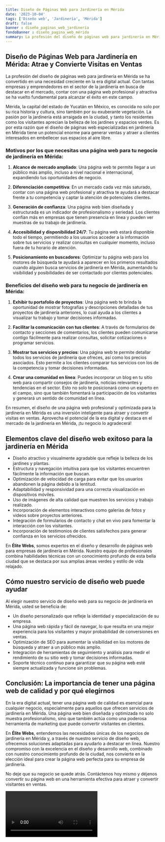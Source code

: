 ```yaml
---
title: Diseño de Páginas Web para Jardinería en Mérida
date: '2023-10-04'
tags: ['Diseño web', 'Jardinería', 'Mérida']
draft: false
banner : diseño_paginas_web_jardinería
fondoBanner : diseño_pagina_web_mérida
summary: La profesión del diseño de páginas web para jardinería en Mérida se ha convertido en una necesidad creciente en la era digital actual. Con tantas empresas y emprendedores en el sector de la jardinería en busca de destacar en el mercado, contar con una página web profesional y atractiva se ha vuelto fundamental para alcanzar el éxito en este campo.
---
```


## Diseño de Páginas Web para Jardinería en Mérida: Atrae y Convierte Visitas en Ventas

La profesión del diseño de páginas web para jardinería en Mérida se ha convertido en una necesidad creciente en la era digital actual. Con tantas empresas y emprendedores en el sector de la jardinería en busca de destacar en el mercado, contar con una página web profesional y atractiva se ha vuelto fundamental para alcanzar el éxito en este campo.

Mérida, la capital del estado de Yucatán en México, es conocida no solo por su rica historia y cultura, sino también por su exuberante vegetación. La pasión por la jardinería está arraigada en la ciudad, y tanto los residentes como los visitantes aprecian la belleza de los jardines y espacios verdes. Es por esta razón que el diseño de páginas web especializadas en jardinería en Mérida tiene un potencial enorme para generar ventas y atraer a clientes interesados en embellecer sus espacios al aire libre.

### Motivos por los que necesitas una página web para tu negocio de jardinería en Mérida:

1. **Alcance de mercado ampliado**: Una página web te permite llegar a un público más amplio, incluso a nivel nacional e internacional, expandiendo tus oportunidades de negocio.

2. **Diferenciación competitiva**: En un mercado cada vez más saturado, contar con una página web profesional y atractiva te ayudará a destacar frente a tu competencia y captar la atención de potenciales clientes.

3. **Generación de confianza**: Una página web bien diseñada y estructurada es un indicador de profesionalismo y seriedad. Los clientes confían más en empresas que tienen presencia en línea y pueden ver muestras de su trabajo de jardinería.

4. **Accesibilidad y disponibilidad 24/7**: Tu página web estará disponible todo el tiempo, permitiendo a los usuarios acceder a la información sobre tus servicios y realizar consultas en cualquier momento, incluso fuera de tu horario de atención.

5. **Posicionamiento en buscadores**: Optimizar tu página web para los motores de búsqueda te ayudará a aparecer en los primeros resultados cuando alguien busca servicios de jardinería en Mérida, aumentando tu visibilidad y posibilidades de ser contactado por clientes potenciales.

### Beneficios del diseño web para tu negocio de jardinería en Mérida:

1. **Exhibir tu portafolio de proyectos**: Una página web te brinda la oportunidad de mostrar fotografías y descripciones detalladas de tus proyectos de jardinería anteriores, lo cual ayuda a los clientes a visualizar tu trabajo y tomar decisiones informadas.

2. **Facilitar la comunicación con tus clientes**: A través de formularios de contacto y secciones de comentarios, los clientes pueden comunicarse contigo fácilmente para realizar consultas, solicitar cotizaciones o programar servicios.

3. **Mostrar tus servicios y precios**: Una página web te permite detallar todos los servicios de jardinería que ofreces, así como los precios asociados. Esto permite a los clientes comparar tus servicios con los de la competencia y tomar decisiones informadas.

4. **Crear una comunidad en línea**: Puedes incorporar un blog en tu sitio web para compartir consejos de jardinería, noticias relevantes y tendencias en el sector. Esto no solo te posicionará como un experto en el campo, sino que también fomentará la participación de los visitantes y generará un sentido de comunidad en línea.

En resumen, el diseño de una página web profesional y optimizada para la jardinería en Mérida es una inversión inteligente para atraer y convertir visitas en ventas. Aprovecha el potencial de la era digital y destaca en el mercado de la jardinería en Mérida, ¡tu negocio lo agradecerá!

<GifSeo />

<Cta />

## Elementos clave del diseño web exitoso para la jardinería en Mérida

- Diseño atractivo y visualmente agradable que refleje la belleza de los jardines y plantas.
- Estructura y navegación intuitiva para que los visitantes encuentren fácilmente la información que buscan.
- Optimización de velocidad de carga para evitar que los usuarios abandonen la página debido a la lentitud.
- Adaptabilidad y responsividad para una correcta visualización en dispositivos móviles.
- Uso de imágenes de alta calidad que muestren los servicios y trabajo realizado.
- Incorporación de elementos interactivos como galerías de fotos y videos sobre proyectos anteriores.
- Integración de formularios de contacto y chat en vivo para fomentar la interacción con los visitantes.
- Incorporación de testimonios de clientes satisfechos para generar confianza en los servicios ofrecidos.

En **Élite Webs**, somos expertos en el diseño y desarrollo de páginas web para empresas de jardinería en Mérida. Nuestro equipo de profesionales combina habilidades técnicas con un conocimiento profundo de esta bella ciudad que se destaca por sus amplias áreas verdes y estilo de vida relajado.

## Cómo nuestro servicio de diseño web puede ayudar

Al elegir nuestro servicio de diseño web para su negocio de jardinería en Mérida, usted se beneficia de:

- Un diseño personalizado que refleje la identidad y especialización de su empresa.
- Una página web rápida y fácil de navegar, lo que resulta en una mejor experiencia para los visitantes y mayor probabilidad de conversiones en ventas.
- Optimización de SEO para aumentar la visibilidad en los motores de búsqueda y atraer a un público más amplio.
- Integración de herramientas de seguimiento y análisis para medir el rendimiento de su sitio web y tomar decisiones informadas.
- Soporte técnico continuo para garantizar que su página web esté siempre actualizada y funcione sin problemas.

## Conclusión: La importancia de tener una página web de calidad y por qué elegirnos

En la era digital actual, tener una página web de calidad es esencial para cualquier negocio, especialmente para aquellos que ofrecen servicios de jardinería en Mérida. Una página web bien diseñada y optimizada no solo muestra profesionalismo, sino que también actúa como una poderosa herramienta de marketing que puede convertir visitantes en clientes.

En **Élite Webs**, entendemos las necesidades únicas de los negocios de jardinería en Mérida y, a través de nuestro servicio de diseño web, ofrecemos soluciones adaptadas para ayudarlo a destacar en línea. Nuestro compromiso con la excelencia en el diseño y desarrollo web, combinado con nuestro conocimiento profundo de la ciudad, nos convierte en la elección ideal para crear la página web perfecta para su empresa de jardinería.

No deje que su negocio se quede atrás. Contáctenos hoy mismo y déjenos convertir su página web en una herramienta efectiva para atraer y convertir visitantes en ventas.

<Video />

<CtaBot job='Jardinería' city='Mérida'/>

<Gmaps query='Mérida+españa+maps' />